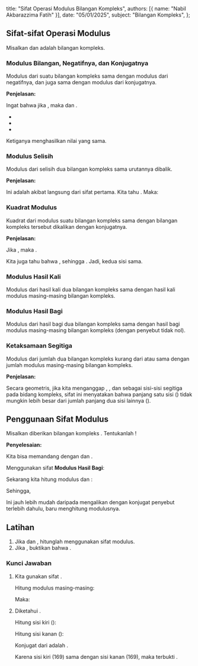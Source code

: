   title: "Sifat Operasi Modulus Bilangan Kompleks",
  authors: [{ name: "Nabil Akbarazzima Fatih" }],
  date: "05/01/2025",
  subject: "Bilangan Kompleks",
};

## Sifat-sifat Operasi Modulus

Misalkan <InlineMath math="z_1" /> dan <InlineMath math="z_2" /> adalah bilangan kompleks.

### Modulus Bilangan, Negatifnya, dan Konjugatnya

Modulus dari suatu bilangan kompleks sama dengan modulus dari negatifnya, dan juga sama dengan modulus dari konjugatnya.

<BlockMath math="|z_1| = |-z_1| = |\bar{z_1}|" />

**Penjelasan:**

Ingat bahwa jika <InlineMath math="z_1 = x + iy" />, maka <InlineMath math="-z_1 = -x - iy" /> dan <InlineMath math="\bar{z_1} = x - iy" />.

- <InlineMath math="|z_1| = \sqrt{x^2 + y^2}" />
- <InlineMath math="|-z_1| = \sqrt{(-x)^2 + (-y)^2} = \sqrt{x^2 + y^2}" />
- <InlineMath math="|\bar{z_1}| = \sqrt{x^2 + (-y)^2} = \sqrt{x^2 + y^2}" />

Ketiganya menghasilkan nilai yang sama.

### Modulus Selisih

Modulus dari selisih dua bilangan kompleks sama urutannya dibalik.

<BlockMath math="|z_1 - z_2| = |z_2 - z_1|" />

**Penjelasan:**

Ini adalah akibat langsung dari sifat pertama. Kita tahu <InlineMath math="z_1 - z_2 = -(z_2 - z_1)" />. Maka:

<BlockMath math="|z_1 - z_2| = |-(z_2 - z_1)| = |z_2 - z_1|" />

### Kuadrat Modulus

Kuadrat dari modulus suatu bilangan kompleks sama dengan bilangan kompleks tersebut dikalikan dengan konjugatnya.

<BlockMath math="|z_1|^2 = z_1 \times \bar{z_1}" />

**Penjelasan:**

Jika <InlineMath math="z_1 = x + iy" />, maka <InlineMath math="\bar{z_1} = x - iy" />.

<BlockMath math="z_1 \times \bar{z_1} = (x + iy)(x - iy) = x^2 - (iy)^2 = x^2 - i^2y^2 = x^2 - (-1)y^2 = x^2 + y^2" />

Kita juga tahu bahwa <InlineMath math="|z_1| = \sqrt{x^2 + y^2}" />, sehingga <InlineMath math="|z_1|^2 = (\sqrt{x^2 + y^2})^2 = x^2 + y^2" />. Jadi, kedua sisi sama.

### Modulus Hasil Kali

Modulus dari hasil kali dua bilangan kompleks sama dengan hasil kali modulus masing-masing bilangan kompleks.

<BlockMath math="|z_1 \times z_2| = |z_1| \times |z_2|" />

### Modulus Hasil Bagi

Modulus dari hasil bagi dua bilangan kompleks sama dengan hasil bagi modulus masing-masing bilangan kompleks (dengan penyebut tidak nol).

<BlockMath math="\left| \frac{z_1}{z_2} \right| = \frac{|z_1|}{|z_2|}, \quad \text{untuk } z_2 \neq 0" />

### Ketaksamaan Segitiga

Modulus dari jumlah dua bilangan kompleks kurang dari atau sama dengan jumlah modulus masing-masing bilangan kompleks.

<BlockMath math="|z_1 + z_2| \leq |z_1| + |z_2|" />

**Penjelasan:**

Secara geometris, jika kita menganggap <InlineMath math="z_1" />, <InlineMath math="z_2" />, dan <InlineMath math="z_1 + z_2" /> sebagai sisi-sisi segitiga pada bidang kompleks, sifat ini menyatakan bahwa panjang satu sisi (<InlineMath math="|z_1 + z_2|" />) tidak mungkin lebih besar dari jumlah panjang dua sisi lainnya (<InlineMath math="|z_1| + |z_2|" />).

## Penggunaan Sifat Modulus

Misalkan diberikan bilangan kompleks <InlineMath math="z = \frac{1 - 2i}{3 + 4i}" />. Tentukanlah <InlineMath math="|z|" />!

**Penyelesaian:**

Kita bisa memandang <InlineMath math="z = \frac{z_1}{z_2}" /> dengan <InlineMath math="z_1 = 1 - 2i" /> dan <InlineMath math="z_2 = 3 + 4i" />.

Menggunakan sifat **Modulus Hasil Bagi**:

<BlockMath math="|z| = \left| \frac{1 - 2i}{3 + 4i} \right| = \frac{|1 - 2i|}{|3 + 4i|}" />

Sekarang kita hitung modulus <InlineMath math="z_1" /> dan <InlineMath math="z_2" />:

<div className="flex flex-col gap-4">
  <BlockMath math="|z_1| = |1 - 2i| = \sqrt{1^2 + (-2)^2} = \sqrt{1 + 4} = \sqrt{5}" />
  <BlockMath math="|z_2| = |3 + 4i| = \sqrt{3^2 + 4^2} = \sqrt{9 + 16} = \sqrt{25} = 5" />
</div>

Sehingga,

<BlockMath math="|z| = \frac{\sqrt{5}}{5}" />

Ini jauh lebih mudah daripada mengalikan dengan konjugat penyebut terlebih dahulu, baru menghitung modulusnya.

## Latihan

1.  Jika <InlineMath math="z_1 = 6 + 8i" /> dan <InlineMath math="z_2 = 3 - i" />, hitunglah <InlineMath math="|z_1 \times z_2|" /> menggunakan sifat modulus.
2.  Jika <InlineMath math="z = 5 - 12i" />, buktikan bahwa <InlineMath math="|z|^2 = z \times \bar{z}" />.

### Kunci Jawaban

1.  Kita gunakan sifat <InlineMath math="|z_1 \times z_2| = |z_1| \times |z_2|" />.

    Hitung modulus masing-masing:

    <div className="flex flex-col gap-4">
      <BlockMath math="|z_1| = |6 + 8i| = \sqrt{6^2 + 8^2} = \sqrt{36 + 64} = \sqrt{100} = 10" />
      <BlockMath math="|z_2| = |3 - i| = \sqrt{3^2 + (-1)^2} = \sqrt{9 + 1} = \sqrt{10}" />
    </div>

    Maka:

    <BlockMath math="|z_1 \times z_2| = |z_1| \times |z_2| = 10 \times \sqrt{10} = 10\sqrt{10}" />

2.  Diketahui <InlineMath math="z = 5 - 12i" />.

    Hitung sisi kiri (<InlineMath math="|z|^2" />):

    <div className="flex flex-col gap-4">
      <BlockMath math="|z| = |5 - 12i| = \sqrt{5^2 + (-12)^2} = \sqrt{25 + 144} = \sqrt{169} = 13" />
      <BlockMath math="|z|^2 = 13^2 = 169" />
    </div>

    Hitung sisi kanan (<InlineMath math="z \times \bar{z}" />):

    Konjugat dari <InlineMath math="z" /> adalah <InlineMath math="\bar{z} = 5 + 12i" />.

    <BlockMath math="z \times \bar{z} = (5 - 12i)(5 + 12i) = 5^2 - (12i)^2 = 25 - 144i^2 = 25 - 144(-1) = 25 + 144 = 169" />

    Karena sisi kiri (169) sama dengan sisi kanan (169), maka terbukti <InlineMath math="|z|^2 = z \times \bar{z}" />.

